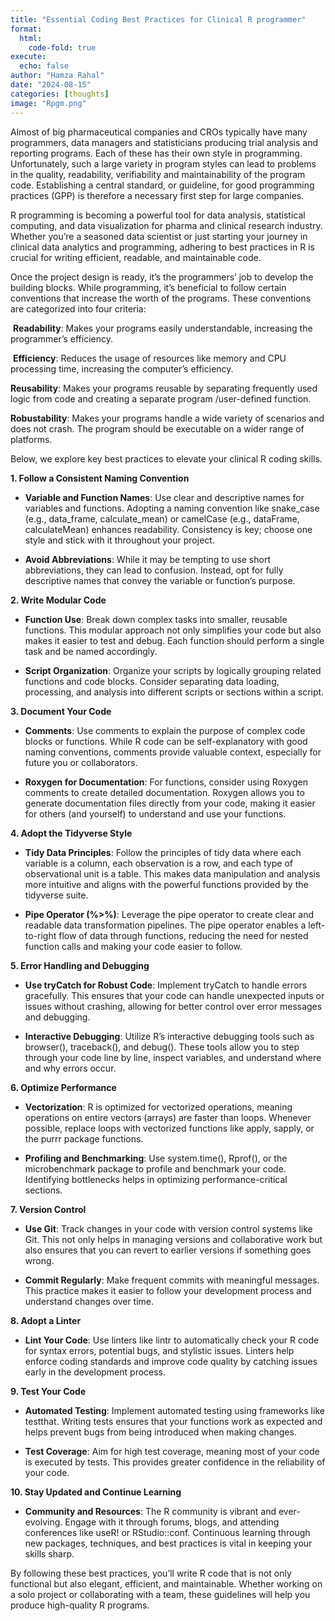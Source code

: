 ```yaml
---
title: "Essential Coding Best Practices for Clinical R programmer"
format:
  html:
    code-fold: true
execute:
  echo: false
author: "Hamza Rahal"
date: "2024-08-15"
categories: [thoughts]
image: "Rpgm.png"
---
```


Almost of big pharmaceutical companies and CROs typically have many programmers, data managers and statisticians producing trial analysis and reporting programs. Each of these has their own style in programming. Unfortunately, such a large variety in program styles can lead to problems in the quality, readability, verifiability and maintainability of the program code. Establishing a central standard, or guideline, for good programming practices (GPP) is therefore a necessary first step for large companies.

R programming is becoming a powerful tool for data analysis, statistical computing, and data visualization for pharma and clinical research industry. Whether you’re a seasoned data scientist or just starting your journey in clinical data analytics and programming, adhering to best practices in R is crucial for writing efficient, readable, and maintainable code.

Once the project design is ready, it’s the programmers’ job to develop the building blocks. While programming, it’s beneficial to follow certain conventions that increase the worth of the programs. These conventions are categorized into four criteria:

 **Readability**: Makes your programs easily understandable, increasing the programmer’s efficiency.

 **Efficiency**: Reduces the usage of resources like memory and CPU processing time, increasing the computer’s efficiency.

**Reusability**: Makes your programs reusable by separating frequently used logic from code and creating a separate program /user-defined function.

**Robustability**: Makes your programs handle a wide variety of scenarios and does not crash. The program should be executable on a wider range of platforms.

Below, we explore key best practices to elevate your clinical R coding skills.

**1. Follow a Consistent Naming Convention**

-   **Variable and Function Names**: Use clear and descriptive names for variables and functions. Adopting a naming convention like snake_case (e.g., data_frame, calculate_mean) or camelCase (e.g., dataFrame, calculateMean) enhances readability. Consistency is key; choose one style and stick with it throughout your project.

-   **Avoid Abbreviations**: While it may be tempting to use short abbreviations, they can lead to confusion. Instead, opt for fully descriptive names that convey the variable or function's purpose.

**2. Write Modular Code**

-   **Function Use**: Break down complex tasks into smaller, reusable functions. This modular approach not only simplifies your code but also makes it easier to test and debug. Each function should perform a single task and be named accordingly.

-   **Script Organization**: Organize your scripts by logically grouping related functions and code blocks. Consider separating data loading, processing, and analysis into different scripts or sections within a script.

**3. Document Your Code**

-   **Comments**: Use comments to explain the purpose of complex code blocks or functions. While R code can be self-explanatory with good naming conventions, comments provide valuable context, especially for future you or collaborators.

-   **Roxygen for Documentation**: For functions, consider using Roxygen comments to create detailed documentation. Roxygen allows you to generate documentation files directly from your code, making it easier for others (and yourself) to understand and use your functions.

**4. Adopt the Tidyverse Style**

-   **Tidy Data Principles**: Follow the principles of tidy data where each variable is a column, each observation is a row, and each type of observational unit is a table. This makes data manipulation and analysis more intuitive and aligns with the powerful functions provided by the tidyverse suite.

-   **Pipe Operator (%\>%)**: Leverage the pipe operator to create clear and readable data transformation pipelines. The pipe operator enables a left-to-right flow of data through functions, reducing the need for nested function calls and making your code easier to follow.

**5. Error Handling and Debugging**

-   **Use tryCatch for Robust Code**: Implement tryCatch to handle errors gracefully. This ensures that your code can handle unexpected inputs or issues without crashing, allowing for better control over error messages and debugging.

-   **Interactive Debugging**: Utilize R’s interactive debugging tools such as browser(), traceback(), and debug(). These tools allow you to step through your code line by line, inspect variables, and understand where and why errors occur.

**6. Optimize Performance**

-   **Vectorization**: R is optimized for vectorized operations, meaning operations on entire vectors (arrays) are faster than loops. Whenever possible, replace loops with vectorized functions like apply, sapply, or the purrr package functions.

-   **Profiling and Benchmarking**: Use system.time(), Rprof(), or the microbenchmark package to profile and benchmark your code. Identifying bottlenecks helps in optimizing performance-critical sections.

**7. Version Control**

-   **Use Git**: Track changes in your code with version control systems like Git. This not only helps in managing versions and collaborative work but also ensures that you can revert to earlier versions if something goes wrong.

-   **Commit Regularly**: Make frequent commits with meaningful messages. This practice makes it easier to follow your development process and understand changes over time.

**8. Adopt a Linter**

-   **Lint Your Code**: Use linters like lintr to automatically check your R code for syntax errors, potential bugs, and stylistic issues. Linters help enforce coding standards and improve code quality by catching issues early in the development process.

**9. Test Your Code**

-   **Automated Testing**: Implement automated testing using frameworks like testthat. Writing tests ensures that your functions work as expected and helps prevent bugs from being introduced when making changes.

-   **Test Coverage**: Aim for high test coverage, meaning most of your code is executed by tests. This provides greater confidence in the reliability of your code.

**10. Stay Updated and Continue Learning**

-   **Community and Resources**: The R community is vibrant and ever-evolving. Engage with it through forums, blogs, and attending conferences like useR! or RStudio::conf. Continuous learning through new packages, techniques, and best practices is vital in keeping your skills sharp.

By following these best practices, you’ll write R code that is not only functional but also elegant, efficient, and maintainable. Whether working on a solo project or collaborating with a team, these guidelines will help you produce high-quality R programs.
